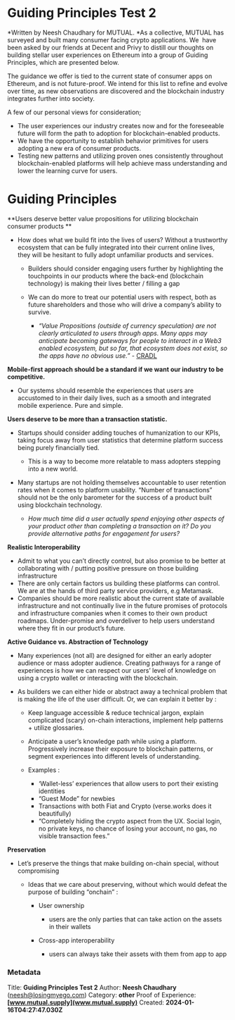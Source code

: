 # Guiding Principles Test 2

\*Written by Neesh Chaudhary for MUTUAL. \*As a collective, MUTUAL has surveyed and built many consumer facing crypto applications. We  have been asked by our friends at Decent and Privy to distill our thoughts on building stellar user experiences on Ethereum into a group of Guiding Principles, which are presented below.

&#x20;

The guidance we offer is tied to the current state of consumer apps on Ethereum, and is not future-proof. We intend for this list to refine and evolve over time, as new observations are discovered and the blockchain industry integrates further into society.

A few of our personal views for consideration;

* The user experiences our industry creates now and for the foreseeable future will form the path to adoption for blockchain-enabled products.
* We have the opportunity to establish behavior primitives for users adopting a new era of consumer products.
* Testing new patterns and utilizing proven ones consistently throughout blockchain-enabled platforms will help achieve mass understanding and lower the learning curve for users.       &#x20;

# **Guiding Principles**

**Users deserve better value propositions for utilizing blockchain consumer products **

* How does what we build fit into the lives of users? Without a trustworthy ecosystem that can be fully integrated into their current online lives, they will be hesitant to fully adopt unfamiliar products and services.

  * Builders should consider engaging users further by highlighting the touchpoints in our products where the back-end (blockchain technology) is making their lives better / filling a gap
  * We can do more to treat our potential users with respect, both as future shareholders and those who will drive a company’s ability to survive. 

    * *“Value Propositions (outside of currency speculation) are not clearly articulated to users through apps. Many apps may anticipate becoming gateways for people to interact in a Web3 enabled ecosystem, but so far, that ecosystem does not exist, so the apps have no obvious use.”* - [CRADL](https://docs.google.com/presentation/d/1s2OPSH5sMJzxRYaJSSRTe8W2iIoZx0PseIV-WeZWD1s/edit#slide=id.p)

**Mobile-first approach should be a standard if we want our industry to be competitive.**

* Our systems should resemble the experiences that users are accustomed to in their daily lives, such as a smooth and integrated mobile experience. Pure and simple.

**Users deserve to be more than a transaction statistic.**

* Startups should consider adding touches of humanization to our KPIs, taking focus away from user statistics that determine platform success being purely financially tied.

  * This is a way to become more relatable to mass adopters stepping into a new world.
* Many startups are not holding themselves accountable to user retention rates when it comes to platform usability. “Number of transactions” should not be the only barometer for the success of a product built using blockchain technology. 

  * *How much time did a user actually spend enjoying other aspects of your product other than completing a transaction on it? Do you provide alternative paths for engagement for users?*

**Realistic Interoperability**

* Admit to what you can’t directly control, but also promise to be better at collaborating with / putting positive pressure on those building infrastructure
* There are only certain factors us building these platforms can control. We are at the hands of third party service providers, e.g Metamask.
* Companies should be more realistic about the current state of available infrastructure and not continually live in the future promises of protocols and infrastructure companies when it comes to their own product roadmaps. Under-promise and overdeliver to help users understand where they fit in our product’s future.

**Active Guidance vs. Abstraction of Technology**

* Many experiences (not all) are designed for either an early adopter audience or mass adopter audience. Creating pathways for a range of experiences is how we can respect our users’ level of knowledge on using a crypto wallet or interacting with the blockchain.
* As builders we can either hide or abstract away a technical problem that is making the life of the user difficult. Or, we can explain it better by : 

  * Keep language accessible & reduce technical jargon, explain complicated (scary) on-chain interactions, implement help patterns + utilize glossaries.
  * Anticipate a user’s knowledge path while using a platform. Progressively increase their exposure to blockchain patterns, or segment experiences into different levels of understanding.
  * Examples : 

    * ‘Wallet-less’ experiences that allow users to port their existing identities
    * “Guest Mode” for newbies
    * Transactions with both Fiat and Crypto (verse.works does it beautifully)
    * “Completely hiding the crypto aspect from the UX. Social login, no private keys, no chance of losing your account, no gas, no visible transaction fees.” 

**Preservation**

* Let’s preserve the things that make building on-chain special, without compromising

  * Ideas that we care about preserving, without which would defeat the purpose of building “onchain” : 

    * User ownership

      * users are the only parties that can take action on the assets in their wallets
    * Cross-app interoperability

      * users can always take their assets with them from app to app


### Metadata
Title: **Guiding Principles Test 2**
Author: **Neesh Chaudhary** (neesh@losingmyego.com)
Category: **other**
Proof of Experience: **[www.mutual.supply](www.mutual.supply)**
Created: **2024-01-16T04:27:47.030Z**
